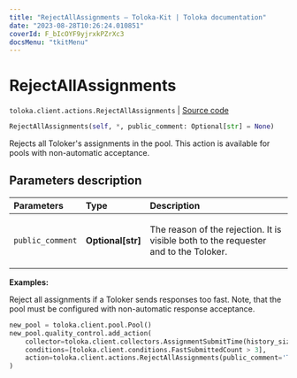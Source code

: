 ```yaml
---
title: "RejectAllAssignments — Toloka-Kit | Toloka documentation"
date: "2023-08-28T10:26:24.010851"
coverId: F_bIcOYF9yjrxkPZrXc3
docsMenu: "tkitMenu"
---
```


# RejectAllAssignments

`toloka.client.actions.RejectAllAssignments` | [Source code](https://github.com/Toloka/toloka-kit/blob/v1.2.1/src/client/actions.py#L195)

```python
RejectAllAssignments(self, *, public_comment: Optional[str] = None)
```

Rejects all Toloker's assignments in the pool. This action is available for pools with non-automatic acceptance.

## Parameters description

| Parameters | Type | Description |
| :----------| :----| :-----------|
`public_comment`|**Optional\[str\]**|<p>The reason of the rejection. It is visible both to the requester and to the Toloker.</p>

**Examples:**

Reject all assignments if a Toloker sends responses too fast. Note, that the pool must be configured with non-automatic response acceptance.

```python
new_pool = toloka.client.pool.Pool()
new_pool.quality_control.add_action(
    collector=toloka.client.collectors.AssignmentSubmitTime(history_size=5, fast_submit_threshold_seconds=20),
    conditions=[toloka.client.conditions.FastSubmittedCount > 3],
    action=toloka.client.actions.RejectAllAssignments(public_comment='Too fast responses.')
)
```